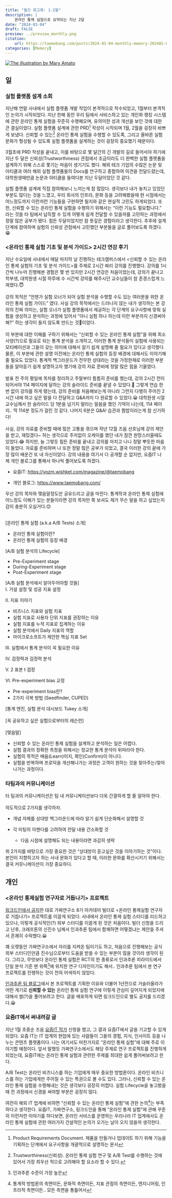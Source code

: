 ```yaml
---
title: "월간 회고록: 1-2월"
description: |
    온라인 통제 실험으로 요약되는 지난 2달
date: "2024-03-04"
draft: FALSE
preview: ../preview_monthly.png
citation:
    url: https://taemobang.com/posts/2024-03-04-monthly-memory-202401-02/
categories: [Memory]
---
```


[![The illustration by Mary Amato](../preview_monthly.png){fig-align="center"}](https://notioly.com)

## 일

### 실험 플랫폼 설계 소회

지난해 연말 사내에서 실험 플랫폼 개발 작업이 본격적으로 착수되었고, 1월부터 본격적인 논의가 시작되었다. 지난 한해 동안 우리 팀에서 서비스하고 있는 개인화 랭킹 시스템에 관한 온라인 통제 실험을 꾸준히 수행해오며, 유의미한 성과 개선을 보인 것에 대한 큰 결실이었다. 실험 플랫폼 설계에 관한 PRD[^1] 작성이 시작되며 1월, 2월을 굉장히 바쁘게 보냈다. 신뢰할 수 있는[^2] 온라인 통제 실험을 수행할 수 있도록, 그리고 올바른 실험 문화가 형성될 수 있도록 실험 플랫폼을 설계하는 것이 굉장히 중요했기 때문이다.

[^1]: Product Requirements Document. 제품을 만들거나 업데이트 하기 위해 기능을 기획하는 단계에서 요구사항을 개괄적으로 설명하는 문서

[^2]: Trustworthiness(신뢰성). 온라인 통제 실험 연구 및 A/B Test를 수행하는 것에 있어서 가장 최우선 적으로 고려해야 할 요소라 할 수 있다.

3월초에 PRD 작성을 끝내고, 이를 바탕으로 몇 달간의 긴 개발의 길로 들어서야 하기에 지난 두 달은 신뢰성(Trustworthiness) 관점에서 조금이라도 더 완벽한 실험 플랫폼을 설계하기 위해 스스로 쫓기는 마음이 생기기도 했다. 해외 테크 기업의 수많은 논문 및 아티클과 여러 해외 실험 플랫폼들의 Docs를 연구하고 종합하여 의견을 전달드렸는데, 대학원생때만큼 논문과 아티클을 들여다본 지난 두달이었던 것 같다.

실험 플랫폼 설계에 직접 참여해보니 느끼는게 참 많았다. 생각보다 내가 놓치고 있었던 부분도 많다는 것을 느꼈고, 우리 회사의 인프라, 문화 등을 고려해봤을때 현 시점에서는 어느정도까지 이런저런 기능들을 구현하면 될지와 같은 현실적 고민도 하게되었다. 또한, 신뢰할 수 있는 온라인 통제 실험을 수행하기 위해서는 "이런 기능도 필요합니다." 라는 것을 타 팀에서 납득할 수 있게 어떻게 쉽게 전달할 수 있을까를 고민하는 과정에서 정말 많은 공부가 됐다. 힘든 두달이었지만 참 뜻깊은 경험이라고 생각한다. 추후에 설계 단계에 참여하며 실험의 신뢰성 관점에서 고민했던 부분들을 글로 풀어보도록 하겠다.😁

### \<온라인 통제 실험 기초 및 분석 가이드\> 2시간 연강 후기

지난 수요일에 사내에서 매달 마지막 날 진행하는 테크캠퍼스에서 \<신뢰할 수 있는 온라인 통제 실험의 기초 및 분석 가이드\>를 주제로 2시간 짜리 강의를 진행했다. 강의를 1시간씩 나누어 진행해본 경험은 몇 번 있지만 2시간 연강은 처음이었는데, 강의가 끝나고 학부생, 대학원생 시절 하루에 수 시간씩 강의를 해주시던 교수님들이 참 존경스럽게 느껴졌다.😇\
\
강의 목적은 "언젠가 실험 오너가 되어 실험 분석을 수행할 수도 있는 여러분을 위한 온라인 통제 실험 가이드" 였다. 사실 강의 목적에서는 드러나지 않는 내가 생각하는 본 강의의 진짜 의미는, 실험 오너가 실험 플랫폼에서 제공하는 각 단계의 요구사항에 맞춰 실험을 생성하고 분석하는 과정에 있어서 "아니 실험 하나 하는데 이런 부분까지 신경써야해?" 하는 생각이 들지 않도록 만드는 것이었다.\
\
이 부분에 대한 이해를 구하기 위해서는 "신뢰할 수 있는 온라인 통제 실험"을 위해 최소 사양(?)으로 필요로 되는 통계 분석을 소개하고, 이러한 통계 분석들이 실험에 사용되는 모티베이션과 그들이 갖는 의미에 대해서 알기 쉽게 설명해 줄 필요가 있다고 생각했다. 물론, 이 부분에 관한 설명 이전에는 온라인 통제 실험의 등장 배경에 대해서도 이야기해 줄 필요도 있었다. 통계적 백그라운드가 전무한 상대라는 것을 가정한채로 이러한 부분들을 알아듣기 쉽게 설명하고자 했기에 강의 자료 준비에 정말 많은 힘을 기울였다.\
\
발표 전 주의 평일에 목차를 정리하고 주말부터 틈틈히 준비를 했는데, 강의 2시간 전이 되어서야 114 페이지에 달하는 강의 슬라이드 준비를 끝낼 수 있었다.🫠 그렇게 연습 한 번 없이 강의를 하게 됐는데, 강의 준비를 처음해보는게 아니라 그런지 다행히 주어진 2시간 내에 하고 싶은 말을 다 전달하고 Q&A까지 다 완료할 수 있었다.😀 대학원생 시절 교수님께서 한 슬라이드 당 1분을 넘기지 말라는 말씀을 했던 기억이 나는데, 114 페이지.. 딱 114분 정도가 걸린 것 같다. 나머지 6분은 Q&A! 습관과 짬밥이라는게 참 신기하다!\
\
사실, 강의 자료를 준비할 때에 많은 고통을 겪으며 작년 12월 즈음 선호님께 강의 제안을 받고, 재밌겠다\~ 하는 생각으로 주저없이 오케이를 했던 내가 잠깐 원망스러울때도 있었다.😂 하지만, 늘 그렇듯 힘든 준비를 끝내고 강의를 마치고 나니 정말 뿌듯한 마음이 들었다. 자료를 준비하며 나 또한 정말 많은 공부가 되었고, 결국 이러한 강의 끝에 가장 많이 배운건 또 내 자신이었다. 강의 내용을 여기서 다 공개할 순 없지만, 요즘IT 나 제 개인 블로그를 통해서 하나씩 풀어보도록 하겠다.

-   요즘IT: [https://yozm.wishket.com/magazine/\@taemobang](https://yozm.wishket.com/magazine/@taemobang)

-   개인 블로그: <https://www.taemobang.com/>

우선 강의 목차와 맺음말정도만 공유드리고 글을 마친다. 통계학과 온라인 통제 실험에 어느정도 이해가 있는 분들이라면 강의 목차만 쭉 보셔도 제가 무슨 말을 하고 싶었는지 감이 충분히 오실거다.😊

\
\[온라인 통제 실험 (a.k.a A/B Tests) 소개\]

-   온라인 통제 실험이란?
-   온라인 통제 실험의 등장 배경

\[A/B 실험 분석의 Lifecycle\]

-   Pre-Experiment stage
-   During-Experiment stage
-   Post-Experiment stage

\[A/B 실험 분석에서 알아두어야할 것들\]\
I. 가설 설정 및 성공 지표 설정

II\. 지표 이야기

-   비즈니스 지표와 실험 지표
-   실험 지표로 사용자 단위 지표를 권장하는 이유
-   실험 지표를 누적 지표로 집계하는 이유
-   실험 분석에서 Daily 지표의 역할
-   마이크로소프트가 제안한 핵심 지표 Set

III\. 실험에서 통계 분석이 꼭 필요한 이유

IV\. 검정력과 검정력 분석

V. 2 표본 t 검정

VI\. Pre-experiment bias 교정

-   Pre-experiment bias란?
-   2가지 극복 방법 (Seedfinder, CUPED)

\[통계 엔진, 실험 분석 대시보드 Tukey 소개\]\
\
\[꼭 공유하고 싶은 실험으로부터의 레슨런\]\
\
\[맺음말\]

-   신뢰할 수 있는 온라인 통제 실험을 설계하고 분석하는 일은 어렵다.
-   실험 결과의 정확한 측정을 위해서는 정교한 통계 분석이 뒤따라야 한다.
-   실험의 목적은 배움(Learn)이지, 확인(Confirm)이 아니다.
-   실험을 반복하며 프로덕을 개선해나가는 과정은 고객이 원하는 것을 찾아주는/찾아나가는 과정이다.

### 타팀과의 커뮤니케이션

타 팀과의 커뮤니케이션은 팀 내 커뮤니케이션보다 더욱 간결하게 할 줄 알아야 한다.\
\
의도적으로 2가지를 생각하자.

-   개념 자체를 상대방 백그라운드에 따라 알기 쉽게 단순화해서 설명할 것

-   각 미팅의 아젠다를 고려하여 전달 내용 간소화할 것

    -   다음 시점에 설명해도 되는 내용이라면 과감히 생략

위 2가지를 바탕으로 가장 중요한 것은 "상대방이 듣고싶은 것을 이야기하는 것"이다. 본인이 지향하고자 하는 사내 문화가 있다고 할 때, 이러한 문화를 확산시키기 위해서는 결국 커뮤니케이션이 가장 중요하다.

## 개인

### \<온라인 통제실험 연구자로 거듭나기\> 프로젝트

[링크드인에서 공지](https://www.linkedin.com/posts/taemo_qootfosmyqvosqs-suaqtgtyerxk-activity-7163530192735391744-5RLP?utm_source=share&utm_medium=member_desktop)한 대로 가짜연구소 8기 아카데미 빌더로 \<온라인 통제실험 연구자로 거듭나기\> 프로젝트를 이끌게 되었다. 사내에서 온라인 통제 실험 스터디를 리드하고 있으나, 이렇게 공식적인(?) 외부 스터디를 이끌게 된 것은 처음이다. 빌더 신청을 드리고 난후, 크래프톤의 신진수 님께서 인과추론 팀에서 함께하면 어떻겠냐는 제안을 주셔서 흔쾌히 수락했다.😀

꽤 오랫동안 가짜연구소에서 자리를 지켜온 팀이기도 하고, 처음으로 진행해보는 공식 외부 스터디인만큼 진수님으로부터 도움을 받을 수 있는 부분이 많을 것이라 생각이 된다. 그리고, 무엇보다 온라인 통제 실험은 RCT의 한 종류로서 인과추론 피라미드에서 단일 분석 기준 맨 위쪽[^3]에 위치한 연구 디자인이기도 해서.. 인과추론 팀에서 본 연구 프로젝트를 진행하는 것이 전혀 어색하지 않았다.

[^3]: 인과추론 수준이 가장 높은

[인과추론 팀 블로그](https://causalinferencelab.github.io/)에서 본 프로젝트를 기획한 이유와 더불어 1년전으로 거슬러올라가 어떤 계기로 **신뢰할 수 있는** 온라인 통제 실험 연구에 이렇게 관심이 깊어지게 되었지에 대해서 썰(?)을 풀어보려고 한다. 글을 배포하게 되면 링크드인으로 별도 공지를 드리겠다.😀

### 요즘IT에서 써내려갈 글

지난 1월 초중순 즈음 [요즘IT 작가](https://yozm.wishket.com/magazine/@taemobang/) 신청을 했고, 그 결과 요즘IT에서 글을 기고할 수 있게되었다. 요즘 IT는 IT 업계의 현업에 있는 사람들이 그들의 경험, 지식, 인사이트 등을 나누는 콘텐츠 플랫폼이다. 나는 여기서도 마찬가지로 "온라인 통제 실험"에 대해 주로 이야기할 예정이다. 앞서 말했듯 가짜연구소에서도 해당 주제로 연구 프로젝트를 진행하게 되었는데, 요즘IT에는 온라인 통제 실험과 관련한 주제를 최대한 쉽게 풀어써보려고 한다.

A/B Test는 온라인 비즈니스를 하는 기업에게 매우 중요한 방법론이다. 온라인 비즈니스를 하는 기업에게만 주어질 수 있는 특권으로 볼 수도 있다. 그러나, 신뢰할 수 있는 온라인 통제 실험을 수행해내는 것은 생각보다 굉장히 어렵다. 실험 Lifecycle을 놓고봤을때 전 과정에서 신경을 써야할 부분은 굉장히 많다.

여전히 해외 IT 업계에 비하면 "신뢰할 수 있는 온라인 통제 실험"에 관한 논의[^4]는 부족하다고 생각한다. 요즘IT, 가짜연구소, 링크드인을 통해 "온라인 통제 실험"에 관해 꾸준히 이런저런 이야기를 하다보면, 온라인 서비스를 운영하는 우리나라 IT 업계에서도 온라인 통제 실험에 관한 여러가지 건설적인 논의가 오가는 날이 오지 않을까 생각한다.

[^4]: 통계적 방법론의 측면이든, 문화적 측면이든, 지표 관점의 측면이든, 엔지니어링, 인프라적 측면이든.. 모든 측면을 통틀어서
